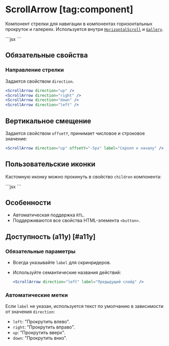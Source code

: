 <Overview group="utils">

# ScrollArrow [tag:component]

Компонент стрелки для навигации в компонентах горизонтальных прокруток и галереях.
Используется внутри [`HorizontalScroll`](/components/horizontal-scroll) и [`Gallery`](/components/gallery).

</Overview>

<Playground>
  ```jsx
  <ScrollArrow direction="up" />
  ```
</Playground>

## Обязательные свойства

### Направление стрелки

Задается свойством `direction`.

```jsx
<ScrollArrow direction="up" />
<ScrollArrow direction="right" />
<ScrollArrow direction="down" />
<ScrollArrow direction="left" />
```

## Вертикальное смещение

Задается свойством `offsetY`, принимает числовое и строковое значение:

```jsx
<ScrollArrow direction="up" offsetY="-5px" label="Скролл к началу" />
```

## Пользовательские иконки

Кастомную иконку можно прокинуть в свойство `children` компонента:

<Playground>
  ```jsx
  <ScrollArrow direction="left">
    <Icon24ArrowLeftSquareOutline />
  </ScrollArrow>
  ```
</Playground>

## Особенности

- Автоматическая поддержка `RTL`.
- Поддерживаются все свойства HTML-элемента `<button>`.

## Доступность (a11y) [#a11y]

### Обязательные параметры

- Всегда указывайте `label` для скринридеров.
- Используйте семантические названия действий:

  ```jsx
  <ScrollArrow direction="left" label="Предыдущий слайд" />
  ```

### Автоматические метки

Если `label` не указан, используется текст по умолчанию в зависимости от значения `direction`:

- `left`: "Прокрутить влево".
- `right`: "Прокрутить вправо".
- `up`: "Прокрутить вверх".
- `down`: "Прокрутить вниз".
